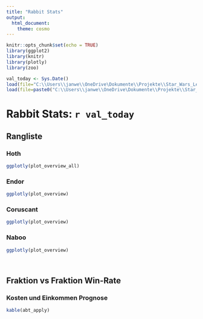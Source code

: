 ```yaml
---
title: "Rabbit Stats"
output: 
  html_document:
    theme: cosmo
---
```


```r
knitr::opts_chunk$set(echo = TRUE)
library(ggplot2)
library(knitr)
library(plotly)
library(zoo)

val_today <- Sys.Date()
load(file="C:\\Users\\janwe\\OneDrive\Dokumente\\Projekte\\Star_Wars_Legion_Rabbit\\01_data\\02_processed\\faction.csv"))
load(file=paste0("C:\\Users\\janwe\\OneDrive\Dokumente\\Projekte\\Star_Wars_Legion_Rabbit\\01_data\\02_processed\\ranking.csv"))
```



# Rabbit Stats: `r val_today`


## Rangliste {.tabset .tabset-pills}

### Hoth

```r
ggplotly(plot_overview_all)
```

### Endor

```r
ggplotly(plot_overview)
```

### Coruscant

```r
ggplotly(plot_overview)
```

### Naboo

```r
ggplotly(plot_overview)
```

<br>

## Fraktion vs Fraktion Win-Rate

### Kosten und Einkommen Prognose

```r
kable(abt_apply)
```

